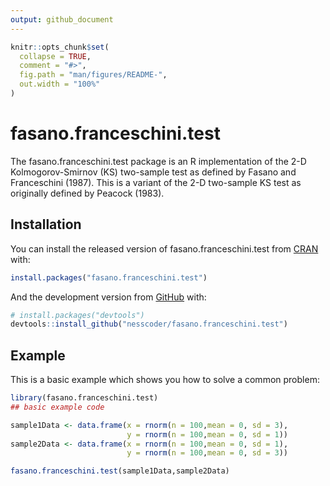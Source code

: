 ```yaml
---
output: github_document
---
```


<!-- README.md is generated from README.Rmd. Please edit that file -->

```r
knitr::opts_chunk$set(
  collapse = TRUE,
  comment = "#>",
  fig.path = "man/figures/README-",
  out.width = "100%"
)
```

# fasano.franceschini.test

<!-- badges: start -->
<!-- badges: end -->

The fasano.franceschini.test package is an R implementation of the 2-D Kolmogorov-Smirnov (KS) two-sample test as defined by Fasano and Franceschini (1987). This is a variant of the 2-D two-sample KS test as originally defined by Peacock (1983).

## Installation

You can install the released version of fasano.franceschini.test from [CRAN](https://CRAN.R-project.org) with:

``` r
install.packages("fasano.franceschini.test")
```

And the development version from [GitHub](https://github.com/) with:

``` r
# install.packages("devtools")
devtools::install_github("nesscoder/fasano.franceschini.test")
```
## Example

This is a basic example which shows you how to solve a common problem:

```r
library(fasano.franceschini.test)
## basic example code

sample1Data <- data.frame(x = rnorm(n = 100,mean = 0, sd = 3),
                          y = rnorm(n = 100,mean = 0, sd = 1))
sample2Data <- data.frame(x = rnorm(n = 100,mean = 0, sd = 1),
                          y = rnorm(n = 100,mean = 0, sd = 3))

fasano.franceschini.test(sample1Data,sample2Data)
```
